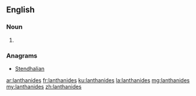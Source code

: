 ==English==

===Noun===
{{head|en|plural}}

# {{plural of|lanthanide|lang=en}}

===Anagrams===
* [[Stendhalian#English|Stendhalian]]

[[ar:lanthanides]]
[[fr:lanthanides]]
[[ku:lanthanides]]
[[la:lanthanides]]
[[mg:lanthanides]]
[[my:lanthanides]]
[[zh:lanthanides]]